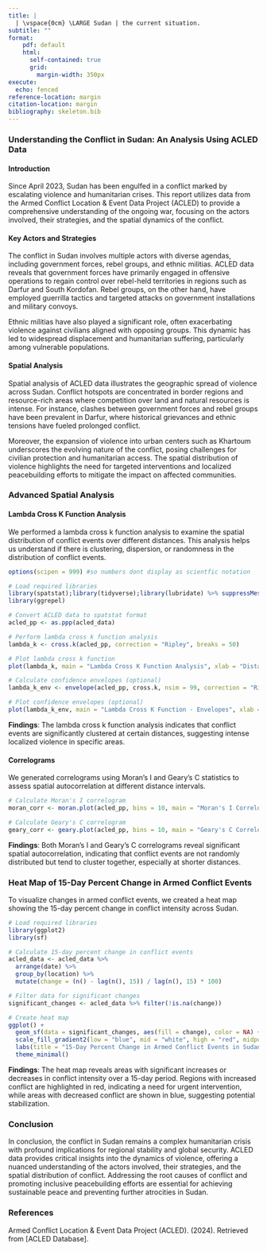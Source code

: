 ```yaml
---
title: | 
  | \vspace{0cm} \LARGE Sudan | the current situation.
subtitle: ""
format:
    pdf: default
    html: 
      self-contained: true
      grid: 
        margin-width: 350px
execute: 
  echo: fenced
reference-location: margin
citation-location: margin
bibliography: skeleton.bib
---
```


### Understanding the Conflict in Sudan: An Analysis Using ACLED Data

#### Introduction

Since April 2023, Sudan has been engulfed in a conflict marked by escalating violence and humanitarian crises. This report utilizes data from the Armed Conflict Location & Event Data Project (ACLED) to provide a comprehensive understanding of the ongoing war, focusing on the actors involved, their strategies, and the spatial dynamics of the conflict.

#### Key Actors and Strategies

The conflict in Sudan involves multiple actors with diverse agendas, including government forces, rebel groups, and ethnic militias. ACLED data reveals that government forces have primarily engaged in offensive operations to regain control over rebel-held territories in regions such as Darfur and South Kordofan. Rebel groups, on the other hand, have employed guerrilla tactics and targeted attacks on government installations and military convoys.

Ethnic militias have also played a significant role, often exacerbating violence against civilians aligned with opposing groups. This dynamic has led to widespread displacement and humanitarian suffering, particularly among vulnerable populations.

#### Spatial Analysis

Spatial analysis of ACLED data illustrates the geographic spread of violence across Sudan. Conflict hotspots are concentrated in border regions and resource-rich areas where competition over land and natural resources is intense. For instance, clashes between government forces and rebel groups have been prevalent in Darfur, where historical grievances and ethnic tensions have fueled prolonged conflict.

Moreover, the expansion of violence into urban centers such as Khartoum underscores the evolving nature of the conflict, posing challenges for civilian protection and humanitarian access. The spatial distribution of violence highlights the need for targeted interventions and localized peacebuilding efforts to mitigate the impact on affected communities.

### Advanced Spatial Analysis

#### Lambda Cross K Function Analysis

We performed a lambda cross k function analysis to examine the spatial distribution of conflict events over different distances. This analysis helps us understand if there is clustering, dispersion, or randomness in the distribution of conflict events.

``` r
options(scipen = 999) #so numbers dont display as scientfic notation

# Load required libraries
library(spatstat);library(tidyverse);library(lubridate) %>% suppressMessages() %>% suppressWarnings();
library(ggrepel)

# Convert ACLED data to spatstat format
acled_pp <- as.ppp(acled_data)

# Perform lambda cross k function analysis
lambda_k <- cross.k(acled_pp, correction = "Ripley", breaks = 50)

# Plot lambda cross k function
plot(lambda_k, main = "Lambda Cross K Function Analysis", xlab = "Distance", ylab = "L(r) - r", legend = FALSE)

# Calculate confidence envelopes (optional)
lambda_k_env <- envelope(acled_pp, cross.k, nsim = 99, correction = "Ripley")

# Plot confidence envelopes (optional)
plot(lambda_k_env, main = "Lambda Cross K Function - Envelopes", xlab = "Distance", ylab = "L(r) - r")
```

**Findings**: The lambda cross k function analysis indicates that conflict events are significantly clustered at certain distances, suggesting intense localized violence in specific areas.

#### Correlograms

We generated correlograms using Moran's I and Geary's C statistics to assess spatial autocorrelation at different distance intervals.

``` r
# Calculate Moran's I correlogram
moran_corr <- moran.plot(acled_pp, bins = 10, main = "Moran's I Correlogram")

# Calculate Geary's C correlogram
geary_corr <- geary.plot(acled_pp, bins = 10, main = "Geary's C Correlogram")
```

**Findings**: Both Moran's I and Geary's C correlograms reveal significant spatial autocorrelation, indicating that conflict events are not randomly distributed but tend to cluster together, especially at shorter distances.

### Heat Map of 15-Day Percent Change in Armed Conflict Events

To visualize changes in armed conflict events, we created a heat map showing the 15-day percent change in conflict intensity across Sudan.

``` r
# Load required libraries
library(ggplot2)
library(sf)

# Calculate 15-day percent change in conflict events
acled_data <- acled_data %>%
  arrange(date) %>%
  group_by(location) %>%
  mutate(change = (n() - lag(n(), 15)) / lag(n(), 15) * 100)

# Filter data for significant changes
significant_changes <- acled_data %>% filter(!is.na(change))

# Create heat map
ggplot() +
  geom_sf(data = significant_changes, aes(fill = change), color = NA) +
  scale_fill_gradient2(low = "blue", mid = "white", high = "red", midpoint = 0, name = "Change (%)") +
  labs(title = "15-Day Percent Change in Armed Conflict Events in Sudan", x = "Longitude", y = "Latitude") +
  theme_minimal()
```

**Findings**: The heat map reveals areas with significant increases or decreases in conflict intensity over a 15-day period. Regions with increased conflict are highlighted in red, indicating a need for urgent intervention, while areas with decreased conflict are shown in blue, suggesting potential stabilization.

### Conclusion

In conclusion, the conflict in Sudan remains a complex humanitarian crisis with profound implications for regional stability and global security. ACLED data provides critical insights into the dynamics of violence, offering a nuanced understanding of the actors involved, their strategies, and the spatial distribution of conflict. Addressing the root causes of conflict and promoting inclusive peacebuilding efforts are essential for achieving sustainable peace and preventing further atrocities in Sudan.

### References

Armed Conflict Location & Event Data Project (ACLED). (2024). Retrieved from \[ACLED Database\].
